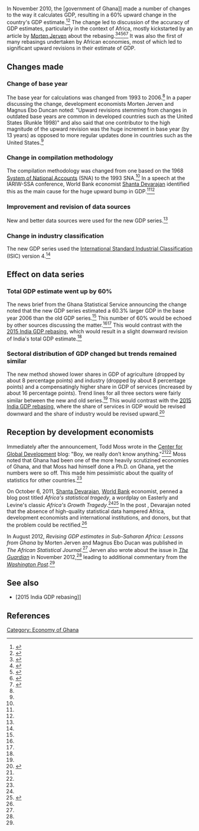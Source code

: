 In November 2010, the [government of Ghana]] made a number of changes to the way it calculates GDP, resulting in a 60% upward change in the country's GDP estimate.<ref name=ghanaweb>{{cite web|url = https://www.ghanaweb.com/GhanaHomePage/NewsArchive/Ghana-s-GDP-goes-up-by-60-196833|title = Ghana's GDP goes up by 60%|date = November 5, 2010|accessdate = November 18, 2017|publisher = GhanaWeb}}</ref><ref name=gss>{{cite web|url = http://www.statsghana.gov.gh/docfiles/news/gdp_newsletter_rebased_gdp_nov_2010.pdf|title = News Brief: New Series of the Gross Domestic Product (GDP) Estimates|date = November 3, 2010|accessdate = November 18, 2017|publisher = Ghana Statistical Service}}</ref> The change led to discussion of the accuracy of GDP estimates, particularly in the context of Africa, mostly kickstarted by an article by [[Morten Jerven]] about the rebasing.<ref name=cgd-ghana-says>{{cite web|url = https://www.cgdev.org/blog/ghana-says-hey-guess-what-we%E2%80%99re-not-poor-anymore|title = Ghana Says, Hey, Guess What? We’re Not Poor Anymore!|last = Moss|first = Todd|date = November 5, 2010|accessdate = November 18, 2017|publisher = [[Center for Global Development]]}}</ref><ref name=africas-statistical-tragedy>{{cite web|url = http://blogs.worldbank.org/africacan/africa-s-statistical-tragedy|title = Africa’s statistical tragedy|last = Devarajan|first = Shanta|date = October 6, 2011|accessdate = November 18, 2017|publisher = [[World Bank]]}}</ref><ref name=wapo>{{cite web|url = https://www.washingtonpost.com/news/wonk/wp/2012/11/24/think-u-s-gdp-numbers-are-unreliable-check-out-ghanas/|title = Think U.S. GDP numbers are unreliable? Check out Ghana.|last = Plumer|first = Brad|date = November 24, 2012|accessdate = October 16, 2017|publisher = ''Washington Post''}}</ref><ref name=afdb>{{cite journal|url = https://www.afdb.org/fileadmin/uploads/afdb/Documents/Publications/ASJ15%20Section1%20Eng.pdf|title = Revising GDP estimates in Sub-Saharan Africa: Lessons from Ghana|last = Jerven|first = Morten|last2 = Duncan|first2 = Magnus Ebo|journal = The African Statistical Journal|volume = 15|date = August 1, 2012|accessdate = October 16, 2017}}</ref><ref name=lies-damn-lies-and-gdp>{{cite web|url = https://www.theguardian.com/business/2012/nov/20/economics-ghana|title = Lies, damn lies and GDP. Or, how Ghana went from being one of the poorest countries in the world one day to an aspiring middle-income one the next|last = Jerven|first = Morten|date = November 20, 2012|accessdate = October 16, 2017}}</ref> It was also the first of many rebasings undertaken by African economies, most of which led to significant upward revisions in their estimate of GDP.

== Changes made ==

=== Change of base year ===

The base year for calculations was changed from 1993 to 2006.<ref name=gss/> In a paper discussing the change, development economists Morten Jerven and Magnus Ebo Duncan noted: "Upward revisions stemming from changes in outdated base years are common in developed countries such as the United States (Runkle 1998)" and also said that one contributor to the high magnitude of the upward revision was the huge increment in base year (by 13 years) as opposed to more regular updates done in countries such as the United States.<ref name=afdb/>

=== Change in compilation methodology ===

The compilation methodology was changed from one based on the 1968 [[System of National Accounts]] (SNA) to the 1993 SNA.<ref name=gss/> In a speech at the IARIW-SSA conference, World Bank economist [[Shanta Devarajan]] identified this as the main cause for the huge upward bump in GDP.<ref name=africas-statistical-tragedy/><ref name=afdb/>

=== Improvement and revision of data sources ===

New and better data sources were used for the new GDP series.<ref name=gss/>

=== Change in industry classification ===

The new GDP series used the [[International Standard Industrial Classification]] (ISIC) version 4.<ref name=gss/>

== Effect on data series ==

=== Total GDP estimate went up by 60% ===

The news brief from the Ghana Statistical Service announcing the change noted that the new GDP series estimated a 60.3% larger GDP in the base year 2006 than the old GDP series.<ref name=gss/> This number of 60% would be echoed by other sources discussing the matter.<ref name=afdb/><ref name=africas-statistical-tragedy/> This would contrast with the [[2015 India GDP rebasing]], which would result in a slight downward revision of India's total GDP estimate.<ref name=ft/>

=== Sectoral distribution of GDP changed but trends remained similar ===

The new method showed lower shares in GDP of agriculture (dropped by about 8 percentage points) and industry (dropped by about 8 percentage points) and a compensatingly higher share in GDP of services (increased by about 16 percentage points). Trend lines for all three sectors were fairly similar between the new and old series.<ref name=gss/> This would contrast with the [[2015 India GDP rebasing]], where the share of services in GDP would be revised downward and the share of industry would be revised upward.<ref name=ft>{{cite web |url=https://ftalphaville.ft.com/2015/02/03/2108792/india-gdp-growth-rate-up-confidence-in-statistics-down/ |title=India: GDP growth rate up, confidence in statistics down? |author=David Keohane |date=February 3, 2015 |publisher=''[[Financial Times]] |accessdate=October 21, 2017}}</ref>

== Reception by development economists ==

Immediately after the announcement, Todd Moss wrote in the [[Center for Global Development]] blog: "Boy, we really don’t know anything."<ref name=cgd-ghana-says/><ref name=afdb/> Moss noted that Ghana had been one of the more heavily scrutizined economies of Ghana, and that Moss had himself done a Ph.D. on Ghana, yet the numbers were so off. This made him pessimistic about the quality of statistics for other countries.<ref name=cgd-ghana-says/>

On October 6, 2011, [[Shanta Devarajan]], [[World Bank]] economist, penned a blog post titled ''Africa's statistical tragedy'', a wordplay on Easterly and Levine's classic ''Africa's Growth Tragedy''.<ref name=africas-statistical-tragedy/><ref name=easterly-levine>{{cite web|url = https://williameasterly.files.wordpress.com/2010/08/17_easterly_levine_africasgrowthtragedy_prp.pdf|title = Africa's Growth Tragedy: Policies and Ethnic Divisions|date = April 1, 1997|accessdate = November 18, 2017}}</ref> In the post , Devarajan noted that the absence of high-quality statistical data hampered Africa, development economists and international institutions, and donors, but that the problem could be rectified.<ref name=africas-statistical-tragedy/>

In August 2012, ''Revising GDP estimates in Sub-Saharan Africa: Lessons from Ghana'' by Morten Jerven and Magnus Ebo Ducan was published in ''The African Statistical Journal''.<ref name=afdb/> Jerven also wrote about the issue in ''[[The Guardian]]'' in November 2012,<ref name=lies-damn-lies-and-gdp/> leading to additional commentary from the ''[[Washington Post]]''.<ref name=wapo/>

== See also ==

* [2015 India GDP rebasing]]

== References ==

{{reflist|30em}}

[[Category: Economy of Ghana]]
